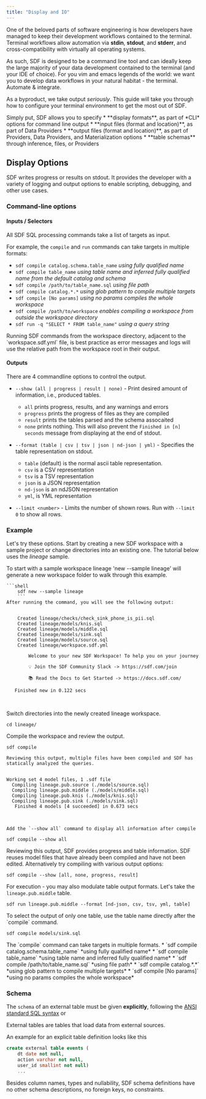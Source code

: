 ```yaml
---
title: "Display and IO"
---
```


One of the beloved parts of software engineering is how developers have managed to keep their development workflows contained to the terminal.
Terminal workflows allow automation via **stdin**, **stdout**, and **stderr**, and cross-compatibility with virtually all operating systems. 

As such, SDF is designed to be a command line tool and can ideally keep the large majority of your data development contained to the terminal (and your IDE of choice). 
For you vim and emacs legends of the world: we want you to develop data workflows in your natural habitat - the terminal. Automate & integrate.

As a byproduct, we take output *seriously*. This guide will take you through how to configure your terminal environment to get the most out of SDF.

<Note>
Simply put, SDF allows you to specify 
* **display formats**, as part of *CLI* options for command line output
* **input files (format and location)**, as part of Data Providers
* **output files (format and location)**, as part of Providers, Data Providers, and Materialization options
* **table schemas** through inference, files, or Providers 
</Note>

## Display Options

SDF writes progress or results on stdout. It provides the developer with a variety of logging and output options to enable scripting, debugging, and other use cases.

### Command-line options 

#### Inputs / Selectors

All SDF SQL processing commands take a list of targets as input.

For example, the `compile` and `run` commands can take targets in multiple formats:
  * `sdf compile catalog.schema.table_name` *using fully qualified name*
  * `sdf compile table_name` *using table name and inferred fully qualified name from the default catalog and schema*
  * `sdf compile /path/to/table_name.sql` *using file path*
  * `sdf compile catalog.*.*`  *using glob pattern to compile multiple targets*
  * `sdf compile [No params]` *using no params compiles the whole workspace*
  * `sdf compile /path/to/workspace` *enables compiling a workspace from outside the workspace directory*
  * `sdf run -q "SELECT * FROM table_name"` *using a query string*

<Tip>
  Running SDF commands from the workspace directory, adjacent to the `workspace.sdf.yml` file, is best practice as error messages and logs will use the relative path from the workspace root in their output.
</Tip>

#### Outputs

There are 4 commandline options to control the output.

- `--show (all | progress | result | none)` - Print desired amount of information, i.e., produced tables.

  - `all` prints progress, results, and any warnings and errors
  - `progress` prints the progress of files as they are compiled
  - `result` prints the tables parsed and the schema assocaited
  - `none` prints nothing. This will also prevent the `Finished in [n] seconds` message from displaying at the end of stdout.

- `--format (table | csv | tsv | json | nd-json | yml)` - Specifies the table representation
  on stdout.

  - `table` (default) is the normal ascii table representation.
  - `csv` is a CSV representation
  - `tsv` is a TSV representation
  - `json` is a JSON representation
  - `nd-json` is an ndJSON representation
  - `yml`, is YML representation

- `--limit <number>` - Limits the number of shown rows. Run with `--limit 0` to show all rows.

### Example

Let's try these options. Start by creating a new SDF workspace with a sample project or change directories into an existing one. The tutorial below uses the *lineage* sample.
<Steps>

  <Step title="Install and setup your workspace">
    To start with a sample workspace lineage 'new --sample lineage' will generate a new workspace folder to walk through this example.
    
    ```shell	
		sdf new --sample lineage
		```
    After running the command, you will see the following output:
    
<div className="bg-[#0F1117] dark:bg-codeblock rounded-xl dark:ring-1 dark:ring-gray-800/50 relative">
<pre style={{ fontFamily: 'monospace', backgroundColor: 'transparent' }} className='language-shell'>
<code className='language-shell'>
&nbsp;&nbsp;&nbsp;&nbsp;Created&nbsp;lineage/checks/check_sink_phone_is_pii.sql
&nbsp;&nbsp;&nbsp;&nbsp;Created&nbsp;lineage/models/knis.sql
&nbsp;&nbsp;&nbsp;&nbsp;Created&nbsp;lineage/models/middle.sql
&nbsp;&nbsp;&nbsp;&nbsp;Created&nbsp;lineage/models/sink.sql
&nbsp;&nbsp;&nbsp;&nbsp;Created&nbsp;lineage/models/source.sql
&nbsp;&nbsp;&nbsp;&nbsp;Created&nbsp;lineage/workspace.sdf.yml
&nbsp;
&nbsp;&nbsp;&nbsp;&nbsp;&nbsp;&nbsp;&nbsp;&nbsp;Welcome&nbsp;to&nbsp;your&nbsp;new&nbsp;SDF&nbsp;Workspace!&nbsp;To&nbsp;help&nbsp;you&nbsp;on&nbsp;your&nbsp;journey:
&nbsp;&nbsp;&nbsp;&nbsp;&nbsp;&nbsp;&nbsp;&nbsp;
&nbsp;&nbsp;&nbsp;&nbsp;&nbsp;&nbsp;&nbsp;&nbsp;💡&nbsp;Join&nbsp;the&nbsp;SDF&nbsp;Community&nbsp;Slack&nbsp;&#45;&gt;&nbsp;https://sdf.com/join&nbsp;
&nbsp;&nbsp;&nbsp;&nbsp;&nbsp;&nbsp;&nbsp;&nbsp;
&nbsp;&nbsp;&nbsp;&nbsp;&nbsp;&nbsp;&nbsp;&nbsp;📚&nbsp;Read&nbsp;the&nbsp;Docs&nbsp;to&nbsp;Get&nbsp;Started&nbsp;&#45;&gt;&nbsp;https://docs.sdf.com/
&nbsp;&nbsp;&nbsp;&nbsp;&nbsp;&nbsp;&nbsp;&nbsp;
&nbsp;&nbsp;&nbsp;Finished&nbsp;new&nbsp;in&nbsp;0.122&nbsp;secs

</code>
</pre>
</div>
  </Step>

  <Step title="Change Directory">
    Switch directories into the newly created lineage workspace.
    
```shell	
cd lineage/
```
  </Step>

  <Step title="Compile lineage Workspace with --show command">
    Compile the workspace and review the output.
    
```shell	
sdf compile
```
    Reviewing this output, multiple files have been compiled and SDF has statically analyzed the queries.

<div className="bg-[#0F1117] dark:bg-codeblock rounded-xl dark:ring-1 dark:ring-gray-800/50 relative">
<pre style={{ fontFamily: 'monospace', backgroundColor: 'transparent' }} className='language-shell'>
<code className='language-shell'>
Working&nbsp;set&nbsp;4&nbsp;model&nbsp;files,&nbsp;1&nbsp;.sdf&nbsp;file
&nbsp;&nbsp;Compiling&nbsp;lineage.pub.source&nbsp;(./models/source.sql)
&nbsp;&nbsp;Compiling&nbsp;lineage.pub.middle&nbsp;(./models/middle.sql)
&nbsp;&nbsp;Compiling&nbsp;lineage.pub.knis&nbsp;(./models/knis.sql)
&nbsp;&nbsp;Compiling&nbsp;lineage.pub.sink&nbsp;(./models/sink.sql)
&nbsp;&nbsp;&nbsp;Finished&nbsp;4&nbsp;models&nbsp;[4&nbsp;succeeded]&nbsp;in&nbsp;0.673&nbsp;secs

</code>
</pre>
</div>

    Add the `--show all` command to display all information after compile

```shell
sdf compile --show all
```

  Reviewing this output, SDF provides progress and table information. SDF reuses model files that have already been compiled and have not been edited. 
  Alternatively try compiling with various output options:
  ```shell
  sdf compile --show [all, none, progress, result]
  ```

  For execution - you may also modulate table output formats. Let's take the `lineage.pub.middle` table.
  ```shell
  sdf run lineage.pub.middle --format [nd-json, csv, tsv, yml, table]
  ```

  </Step>
  <Step title="Display for Individual Tables">
  To select the output of only one table, use the table name directly after the `compile` command.

  ```shell
  sdf compile models/sink.sql
  ```

  <Note>
      The `compile` command can take targets in multiple formats.
      * `sdf compile catalog.schema.table_name` *using fully qualified name*
      * `sdf compile table_name` *using table name and inferred fully qualified name*
      * `sdf compile /path/to/table_name.sql` *using file path*
      * `sdf compile catalog.*.*`  *using glob pattern to compile multiple targets*
      * `sdf compile [No params]` *using no params compiles the whole workspace*
  </Note>

  </Step>
</Steps>
  
### Schema

The `schema` of an external table must be given **explicitly**, following the [ANSI standard SQL syntax](https://blog.ansi.org/2018/10/sql-standard-iso-iec-9075-2016-ansi-x3-135/) or

<Tip>
  External tables are tables that load data from external sources.
</Tip>

An example for an explicit table definition looks like this

```sql
create external table events (
    dt date not null,
    action varchar not null,
    user_id smallint not null)
    ...
```

Besides column names, types and nullability, SDF schema definitions have no
other schema descriptions, no foreign keys, no constraints.

